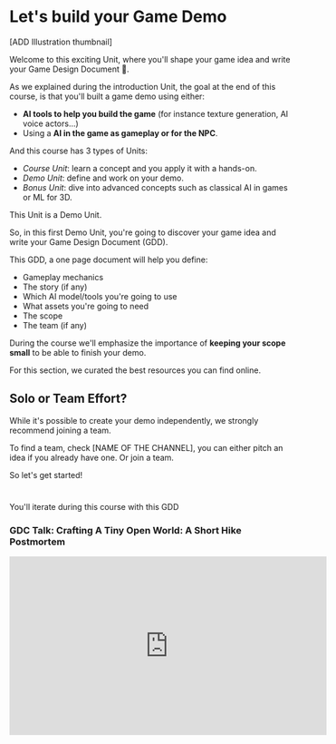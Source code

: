 # Let's build your Game Demo

[ADD Illustration thumbnail]

Welcome to this exciting Unit, where you'll shape your game idea and write your Game Design Document 🤩.

As we explained during the introduction Unit, the goal at the end of this course, is that you'll built a game demo using either:

- **AI tools to help you build the game** (for instance texture generation, AI voice actors...)
- Using a **AI in the game as gameplay or for the NPC**.

And this course has 3 types of Units:
- *Course Unit*: learn a concept and you apply it with a hands-on.
- *Demo Unit*: define and work on your demo.
- *Bonus Unit*: dive into advanced concepts such as classical AI in games or ML for 3D.

This Unit is a Demo Unit.

So, in this first Demo Unit, you're going to discover your game idea and write your Game Design Document (GDD). 

This GDD, a one page document will help you define:
- Gameplay mechanics
- The story (if any)
- Which AI model/tools you're going to use
- What assets you're going to need
- The scope
- The team (if any)


During the course we'll emphasize the importance of **keeping your scope small** to be able to finish your demo.

For this section, we curated the best resources you can find online.


## Solo or Team Effort?

While it's possible to create your demo independently, we strongly recommend joining a team. 

To find a team, check [NAME OF THE CHANNEL], you can either pitch an idea if you already have one. Or join a team.

So let's get started!


























# 



You'll iterate during this course with this GDD


### GDC Talk: Crafting A Tiny Open World: A Short Hike Postmortem

<iframe width="560" height="315" src="https://www.youtube.com/embed/ZW8gWgpptI8?si=lcfdHzB4i_Vp7nqO" title="YouTube video player" frameborder="0" allow="accelerometer; autoplay; clipboard-write; encrypted-media; gyroscope; picture-in-picture; web-share" allowfullscreen></iframe>